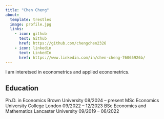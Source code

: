 ```yaml
---
title: "Chen Cheng" 
about:
  template: trestles
  image: profile.jpg 
  links:
    - icon: github
      text: Github
      href: https://github.com/chengchen2326
    - icon: linkedin
      text: LinkedIn
      href: https://www.linkedin.com/in/chen-cheng-76065926b/
---
```


I am interetsed in econometrics and applied econometrics.

## Education

Ph.D. in Economics   Brown University     08/2024 – present
MSc Economics      University College London     09/2022 – 12/2023
BSc Economics and Mathematics   Lancaster University    09/2019 – 06/2022





